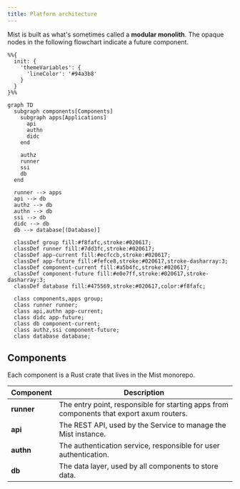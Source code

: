 ```yaml
---
title: Platform architecture
---
```


Mist is built as what's sometimes called a **modular monolith**. The opaque nodes in the following flowchart
indicate a future component.

```mermaid
%%{
  init: {
    'themeVariables': {
      'lineColor': '#94a3b8'
    }
  }
}%%

graph TD
  subgraph components[Components]
    subgraph apps[Applications]
      api
      authn
      didc
    end

    authz
    runner
    ssi
    db
  end

  runner --> apps
  api --> db
  authz --> db
  authn --> db
  ssi --> db
  didc --> db
  db --> database[(Database)]

  classDef group fill:#f8fafc,stroke:#020617;
  classDef runner fill:#7dd3fc,stroke:#020617;
  classDef app-current fill:#ecfccb,stroke:#020617;
  classDef app-future fill:#fefce8,stroke:#020617,stroke-dasharray:3;
  classDef component-current fill:#a5b4fc,stroke:#020617;
  classDef component-future fill:#e0e7ff,stroke:#020617,stroke-dasharray:3;
  classDef database fill:#475569,stroke:#020617,color:#f8fafc;

  class components,apps group;
  class runner runner;
  class api,authn app-current;
  class didc app-future;
  class db component-current;
  class authz,ssi component-future;
  class database database;
```

## Components

Each component is a Rust crate that lives in the Mist monorepo.

| Component  | Description                                                                              |
| ---------- | ---------------------------------------------------------------------------------------- |
| **runner** | The entry point, responsible for starting apps from components that export axum routers. |
| **api**    | The REST API, used by the Service to manage the Mist instance.                           |
| **authn**  | The authentication service, responsible for user authentication.                         |
| **db**     | The data layer, used by all components to store data.                                    |

